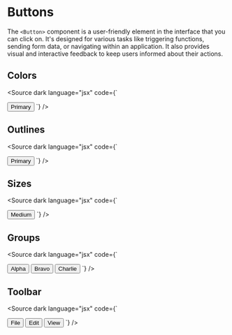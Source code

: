 
<Meta title="Components/Buttons" />

# Buttons

The `<Button>` component is a user-friendly element in the interface that you can click on. It's designed for various tasks like triggering functions, sending form data, or navigating within an application. It also provides visual and interactive feedback to keep users informed about their actions.

<Canvas>
  <Story of={ButtonStories.Basic} />
</Canvas>

<Controls of={ButtonStories.Basic} />

## Colors
<Canvas withSource="none">
  <Story of={ButtonStories.Colors} />
</Canvas>

<Source dark language="jsx" code={`
<script lang="ts">
</script>

<Button color="primary">Primary</Button>
`} />

## Outlines
<Canvas withSource="none">
  <Story of={ButtonStories.Outlines} />
</Canvas>

<Source dark language="jsx" code={`
<script lang="ts">
</script>

<Button outline color="primary">Primary</Button>
`} />

## Sizes

<Canvas withSource="none">
  <Story of={ButtonStories.Sizes} />
</Canvas>

<Source dark language="jsx" code={`
<script lang="ts">
</script>

<Button size="md">Medium</Button>
`} />

## Groups

<Canvas withSource="none">
  <Story of={ButtonStories.Groups} />
</Canvas>

<Source dark language="jsx" code={`
<script lang="ts">
</script>

<ButtonGroup>
  <Button color="primary" active>Alpha</Button>
  <Button color="primary">Bravo</Button>
  <Button color="primary">Charlie</Button>
</ButtonGroup>
`} />

## Toolbar

<Canvas withSource="none">
  <Story of={ButtonStories.Toolbar} />
</Canvas>

<Source dark language="jsx" code={`
<script lang="ts">
</script>

<ButtonToolbar>
  <Button color="primary">File</Button>
  <Button color="primary">Edit</Button>
  <Button color="primary">View</Button>
</ButtonToolbar>
`} />
